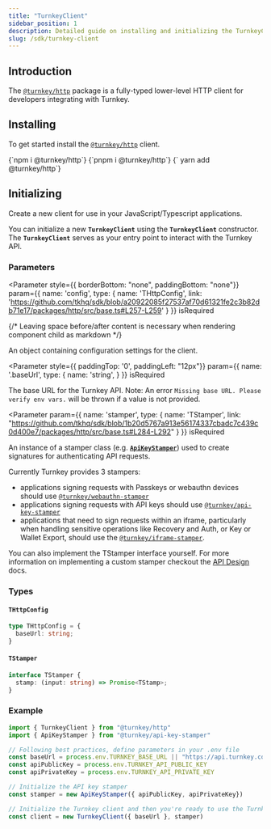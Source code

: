 ```yaml
---
title: "TurnkeyClient"
sidebar_position: 1
description: Detailed guide on installing and initializing the TurnkeyClient
slug: /sdk/turnkey-client
---
```



## Introduction

The [`@turnkey/http`](https://www.npmjs.com/package/@turnkey/http) package is a fully-typed lower-level HTTP client for developers integrating with Turnkey.

## Installing

To get started install the [`@turnkey/http`](https://www.npmjs.com/package/@turnkey/http) client.

<Tabs>
  <TabItem value="npm" label="npm" default>
      <CodeBlock
        language="bash">
        {`npm i @turnkey/http`}
      </CodeBlock>
  </TabItem>
  <TabItem value="pnpm" label="pnpm">
      <CodeBlock
        language="bash">
        {`pnpm i @turnkey/http`}
      </CodeBlock>
  </TabItem>
  <TabItem value="yarn" label="yarn">
    <CodeBlock
        language="bash">
        {` yarn add @turnkey/http`}
      </CodeBlock>
  </TabItem>
</Tabs>

## Initializing

Create a new client for use in your JavaScript/Typescript applications.

You can initialize a new **`TurnkeyClient`** using the **`TurnkeyClient`** constructor. The **`TurnkeyClient`** serves as your entry point to interact with the Turnkey API. 

### Parameters

<Parameter
  style={{ borderBottom: "none", paddingBottom: "none"}}
  param={{
    name: 'config',
    type: {
      name: 'THttpConfig',
      link: 'https://github.com/tkhq/sdk/blob/a20922085f27537af70d61321fe2c3b82db71e17/packages/http/src/base.ts#L257-L259'
    }
  }}
  isRequired
>
{/* Leaving space before/after content is necessary when rendering component child as markdown */}

An object containing configuration settings for the client.

</Parameter>


<Parameter
  style={{ paddingTop: '0', paddingLeft: "12px"}}
  param={{
    name: '.baseUrl',
    type: {
      name: 'string',
    }
  }}
  isRequired
>

  The base URL for the Turnkey API. Note: An error `Missing base URL. Please verify env vars.` will be thrown if a value is not provided.

</Parameter>

<Parameter
  param={{
    name: 'stamper',
    type: {
      name: 'TStamper',
      link: "https://github.com/tkhq/sdk/blob/1b20d5767a913e56174337cbadc7c439c0d400e7/packages/http/src/base.ts#L284-L292"
    }
  }}
  isRequired
>

An instance of a stamper class (e.g. [**`ApiKeyStamper`**](./api-key-stamper.mdx)) used to create signatures for authenticating API requests.

Currently Turnkey provides 3 stampers:
  - applications signing requests with Passkeys or webauthn devices should use [`@turnkey/webauthn-stamper`](./webauthn-stamper.mdx)
  - applications signing requests with API keys should use [`@turnkey/api-key-stamper`](./api-key-stamper.mdx)
  - applications that need to sign requests within an iframe, particularly when handling sensitive operations like Recovery and Auth, or Key or Wallet Export, should use the [`@turnkey/iframe-stamper`](./iframe-stamper.mdx). 

You can also implement the TStamper interface yourself. For more information on implementing a custom stamper checkout the [API Design](./../api-design/intro.md) docs.

</Parameter>

### Types

#### `THttpConfig`
```ts
type THttpConfig = {
  baseUrl: string;
}
```

#### `TStamper`
```ts
interface TStamper {
  stamp: (input: string) => Promise<TStamp>;
}
```

### Example


```ts
import { TurnkeyClient } from "@turnkey/http"
import { ApiKeyStamper } from "@turnkey/api-key-stamper"

// Following best practices, define parameters in your .env file
const baseUrl = process.env.TURNKEY_BASE_URL || "https://api.turnkey.com"
const apiPublicKey = process.env.TURNKEY_API_PUBLIC_KEY
const apiPrivateKey = process.env.TURNKEY_API_PRIVATE_KEY

// Initialize the API key stamper
const stamper = new ApiKeyStamper({ apiPublicKey, apiPrivateKey})

// Initialize the Turnkey client and then you're ready to use the Turnkey client! 🎉
const client = new TurnkeyClient({ baseUrl }, stamper)
```